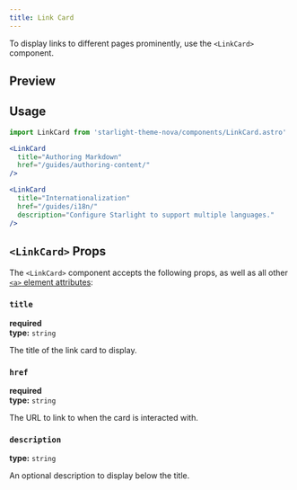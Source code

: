 ```yaml
---
title: Link Card
---
```


To display links to different pages prominently, use the `<LinkCard>` component.

## Preview


<LinkCard title="Authoring Markdown" href="/guides/authoring-content/" />

<LinkCard
  title="Internationalization"
  href="/guides/i18n/"
  description="Configure Starlight to support multiple languages."
/>

## Usage

```jsx
import LinkCard from 'starlight-theme-nova/components/LinkCard.astro'

<LinkCard
  title="Authoring Markdown"
  href="/guides/authoring-content/"
/>

<LinkCard
  title="Internationalization"
  href="/guides/i18n/"
  description="Configure Starlight to support multiple languages."
/>
```

## `<LinkCard>` Props

The `<LinkCard>` component accepts the following props, as well as all other [`<a>` element attributes](https://developer.mozilla.org/en-US/docs/Web/HTML/Element/a):

### `title`

**required**  
**type:** `string`

The title of the link card to display.

### `href`

**required**  
**type:** `string`

The URL to link to when the card is interacted with.

### `description`

**type:** `string`

An optional description to display below the title.
